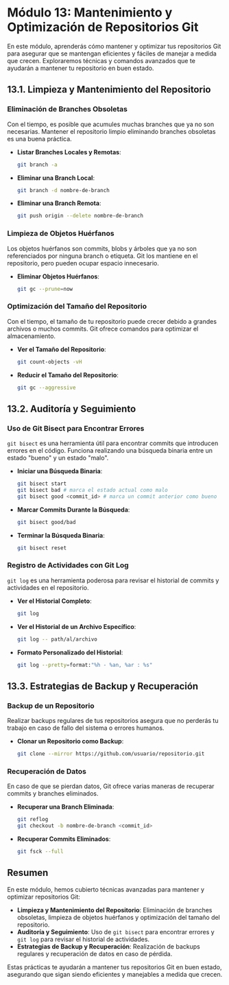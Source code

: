 # Módulo 13: Mantenimiento y Optimización de Repositorios Git

En este módulo, aprenderás cómo mantener y optimizar tus repositorios Git para asegurar que se mantengan eficientes y fáciles de manejar a medida que crecen. Exploraremos técnicas y comandos avanzados que te ayudarán a mantener tu repositorio en buen estado.

## 13.1. Limpieza y Mantenimiento del Repositorio

### Eliminación de Branches Obsoletas

Con el tiempo, es posible que acumules muchas branches que ya no son necesarias. Mantener el repositorio limpio eliminando branches obsoletas es una buena práctica.

- **Listar Branches Locales y Remotas**:

  ```bash
  git branch -a
  ```

- **Eliminar una Branch Local**:

  ```bash
  git branch -d nombre-de-branch
  ```

- **Eliminar una Branch Remota**:

  ```bash
  git push origin --delete nombre-de-branch
  ```

### Limpieza de Objetos Huérfanos

Los objetos huérfanos son commits, blobs y árboles que ya no son referenciados por ninguna branch o etiqueta. Git los mantiene en el repositorio, pero pueden ocupar espacio innecesario.

- **Eliminar Objetos Huérfanos**:

  ```bash
  git gc --prune=now
  ```

### Optimización del Tamaño del Repositorio

Con el tiempo, el tamaño de tu repositorio puede crecer debido a grandes archivos o muchos commits. Git ofrece comandos para optimizar el almacenamiento.

- **Ver el Tamaño del Repositorio**:

  ```bash
  git count-objects -vH
  ```

- **Reducir el Tamaño del Repositorio**:

  ```bash
  git gc --aggressive
  ```

## 13.2. Auditoría y Seguimiento

### Uso de Git Bisect para Encontrar Errores

`git bisect` es una herramienta útil para encontrar commits que introducen errores en el código. Funciona realizando una búsqueda binaria entre un estado "bueno" y un estado "malo".

- **Iniciar una Búsqueda Binaria**:

  ```bash
  git bisect start
  git bisect bad # marca el estado actual como malo
  git bisect good <commit_id> # marca un commit anterior como bueno
  ```

- **Marcar Commits Durante la Búsqueda**:

  ```bash
  git bisect good/bad
  ```

- **Terminar la Búsqueda Binaria**:

  ```bash
  git bisect reset
  ```

### Registro de Actividades con Git Log

`git log` es una herramienta poderosa para revisar el historial de commits y actividades en el repositorio.

- **Ver el Historial Completo**:

  ```bash
  git log
  ```

- **Ver el Historial de un Archivo Específico**:

  ```bash
  git log -- path/al/archivo
  ```

- **Formato Personalizado del Historial**:

  ```bash
  git log --pretty=format:"%h - %an, %ar : %s"
  ```

## 13.3. Estrategias de Backup y Recuperación

### Backup de un Repositorio

Realizar backups regulares de tus repositorios asegura que no perderás tu trabajo en caso de fallo del sistema o errores humanos.

- **Clonar un Repositorio como Backup**:

  ```bash
  git clone --mirror https://github.com/usuario/repositorio.git
  ```

### Recuperación de Datos

En caso de que se pierdan datos, Git ofrece varias maneras de recuperar commits y branches eliminados.

- **Recuperar una Branch Eliminada**:

  ```bash
  git reflog
  git checkout -b nombre-de-branch <commit_id>
  ```

- **Recuperar Commits Eliminados**:

  ```bash
  git fsck --full
  ```

## Resumen

En este módulo, hemos cubierto técnicas avanzadas para mantener y optimizar repositorios Git:

- **Limpieza y Mantenimiento del Repositorio**: Eliminación de branches obsoletas, limpieza de objetos huérfanos y optimización del tamaño del repositorio.
- **Auditoría y Seguimiento**: Uso de `git bisect` para encontrar errores y `git log` para revisar el historial de actividades.
- **Estrategias de Backup y Recuperación**: Realización de backups regulares y recuperación de datos en caso de pérdida.

Estas prácticas te ayudarán a mantener tus repositorios Git en buen estado, asegurando que sigan siendo eficientes y manejables a medida que crecen.